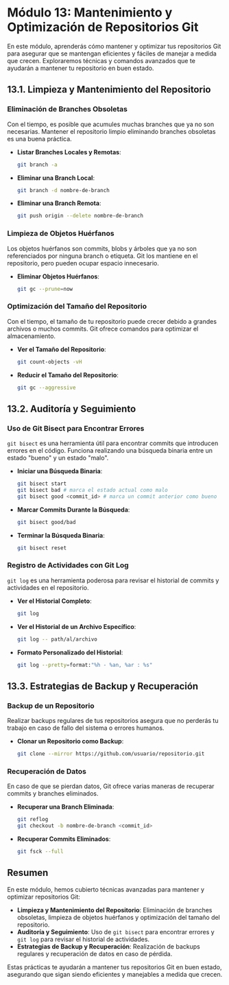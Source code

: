 # Módulo 13: Mantenimiento y Optimización de Repositorios Git

En este módulo, aprenderás cómo mantener y optimizar tus repositorios Git para asegurar que se mantengan eficientes y fáciles de manejar a medida que crecen. Exploraremos técnicas y comandos avanzados que te ayudarán a mantener tu repositorio en buen estado.

## 13.1. Limpieza y Mantenimiento del Repositorio

### Eliminación de Branches Obsoletas

Con el tiempo, es posible que acumules muchas branches que ya no son necesarias. Mantener el repositorio limpio eliminando branches obsoletas es una buena práctica.

- **Listar Branches Locales y Remotas**:

  ```bash
  git branch -a
  ```

- **Eliminar una Branch Local**:

  ```bash
  git branch -d nombre-de-branch
  ```

- **Eliminar una Branch Remota**:

  ```bash
  git push origin --delete nombre-de-branch
  ```

### Limpieza de Objetos Huérfanos

Los objetos huérfanos son commits, blobs y árboles que ya no son referenciados por ninguna branch o etiqueta. Git los mantiene en el repositorio, pero pueden ocupar espacio innecesario.

- **Eliminar Objetos Huérfanos**:

  ```bash
  git gc --prune=now
  ```

### Optimización del Tamaño del Repositorio

Con el tiempo, el tamaño de tu repositorio puede crecer debido a grandes archivos o muchos commits. Git ofrece comandos para optimizar el almacenamiento.

- **Ver el Tamaño del Repositorio**:

  ```bash
  git count-objects -vH
  ```

- **Reducir el Tamaño del Repositorio**:

  ```bash
  git gc --aggressive
  ```

## 13.2. Auditoría y Seguimiento

### Uso de Git Bisect para Encontrar Errores

`git bisect` es una herramienta útil para encontrar commits que introducen errores en el código. Funciona realizando una búsqueda binaria entre un estado "bueno" y un estado "malo".

- **Iniciar una Búsqueda Binaria**:

  ```bash
  git bisect start
  git bisect bad # marca el estado actual como malo
  git bisect good <commit_id> # marca un commit anterior como bueno
  ```

- **Marcar Commits Durante la Búsqueda**:

  ```bash
  git bisect good/bad
  ```

- **Terminar la Búsqueda Binaria**:

  ```bash
  git bisect reset
  ```

### Registro de Actividades con Git Log

`git log` es una herramienta poderosa para revisar el historial de commits y actividades en el repositorio.

- **Ver el Historial Completo**:

  ```bash
  git log
  ```

- **Ver el Historial de un Archivo Específico**:

  ```bash
  git log -- path/al/archivo
  ```

- **Formato Personalizado del Historial**:

  ```bash
  git log --pretty=format:"%h - %an, %ar : %s"
  ```

## 13.3. Estrategias de Backup y Recuperación

### Backup de un Repositorio

Realizar backups regulares de tus repositorios asegura que no perderás tu trabajo en caso de fallo del sistema o errores humanos.

- **Clonar un Repositorio como Backup**:

  ```bash
  git clone --mirror https://github.com/usuario/repositorio.git
  ```

### Recuperación de Datos

En caso de que se pierdan datos, Git ofrece varias maneras de recuperar commits y branches eliminados.

- **Recuperar una Branch Eliminada**:

  ```bash
  git reflog
  git checkout -b nombre-de-branch <commit_id>
  ```

- **Recuperar Commits Eliminados**:

  ```bash
  git fsck --full
  ```

## Resumen

En este módulo, hemos cubierto técnicas avanzadas para mantener y optimizar repositorios Git:

- **Limpieza y Mantenimiento del Repositorio**: Eliminación de branches obsoletas, limpieza de objetos huérfanos y optimización del tamaño del repositorio.
- **Auditoría y Seguimiento**: Uso de `git bisect` para encontrar errores y `git log` para revisar el historial de actividades.
- **Estrategias de Backup y Recuperación**: Realización de backups regulares y recuperación de datos en caso de pérdida.

Estas prácticas te ayudarán a mantener tus repositorios Git en buen estado, asegurando que sigan siendo eficientes y manejables a medida que crecen.